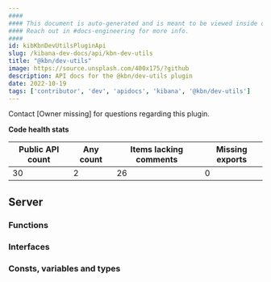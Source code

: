 ```yaml
---
####
#### This document is auto-generated and is meant to be viewed inside our experimental, new docs system.
#### Reach out in #docs-engineering for more info.
####
id: kibKbnDevUtilsPluginApi
slug: /kibana-dev-docs/api/kbn-dev-utils
title: "@kbn/dev-utils"
image: https://source.unsplash.com/400x175/?github
description: API docs for the @kbn/dev-utils plugin
date: 2022-10-19
tags: ['contributor', 'dev', 'apidocs', 'kibana', '@kbn/dev-utils']
---
```




Contact [Owner missing] for questions regarding this plugin.

**Code health stats**

| Public API count  | Any count | Items lacking comments | Missing exports |
|-------------------|-----------|------------------------|-----------------|
| 30 | 2 | 26 | 0 |

## Server

### Functions
<DocDefinitionList data={kbnDevUtilsObj.server.functions}/>

### Interfaces
<DocDefinitionList data={kbnDevUtilsObj.server.interfaces}/>

### Consts, variables and types
<DocDefinitionList data={kbnDevUtilsObj.server.misc}/>

